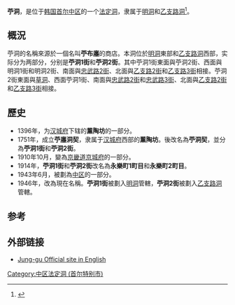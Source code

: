 {{noteTA
|1=zh-hans:苎; zh-hant:苧
}}
{{Infobox Korean settlement
| title= 苧洞
| img=
| imgwidth=
| imgcaption=
| hangul= 저동
| hanja= 苧洞
| rr= Jeo-dong
| mr= Chŏ-tong
| area_km2=
| pop=
| popnote=
| popyear=
| popden_km2=
| popdennote=
| divs=
| map=
| mapcaption=
}}

'''苧洞'''，是位于[[韩国|韩国]][[首尔|首尔]][[中区_(首尔)|中区]]的一个[[法定洞|法定洞]]，隶属于[[明洞_(行政洞)|明洞]]和[[乙支路洞|乙支路洞]]<ref name="encyber">{{cite web |url=http://www.encyber.com/search_w/ctdetail.php?masterno=763881&contentno=763881 |title=저동 (Jeo-dong 苧洞) |accessdate=2008-05-09 |language=ko }}{{dead link|date=October 2017 |bot=InternetArchiveBot }}</ref>。

==概況==
苧洞的名稱來源於一個名叫'''苧布廛'''的商店。本洞位於[[明洞_(行政洞)|明洞]]東部和[[乙支路洞|乙支路洞]]西部，实际分为两部分，分别是'''苧洞1街'''和'''苧洞2街'''。其中苧洞1街東面與苧洞2街、西面與明洞1街和明洞2街、南面與[[忠武路|忠武路2街]]、北面與[[乙支路洞_(法定洞)|乙支路2街]]和[[乙支路洞_(法定洞)|乙支路3街]]相接。苧洞2街東面與[[草洞|草洞]]、西面苧洞1街、南面與[[忠武路|忠武路2街]]和[[忠武路|忠武路3街]]、北面與[[乙支路洞_(法定洞)|乙支路2街]]和[[乙支路洞_(法定洞)|乙支路3街]]相接。

==歷史==
*1396年，为[[汉城府|汉城府]]下辖的'''薰陶坊'''的一部分。
*1751年，成立'''苧廛洞契'''，隶属于[[汉城府|汉城府]]西部的'''薰陶坊'''。後改名為'''苧洞契'''，並分為'''苧洞1街'''和'''苧洞2街'''。
*1910年10月，變為[[京畿道_(日本統治時代)|京畿道]][[京城府|京城府]]的一部分。
*1914年，'''苧洞1街'''和'''苧洞2街'''改名為'''永樂町1町目'''和'''永樂町2町目'''。
*1943年6月，被劃為[[中区_(首尔)|中区]]的一部分。
*1946年，改為現在名稱。'''苧洞1街'''被劃入[[明洞_(行政洞)|明洞]]管轄，'''苧洞2街'''被劃入[[乙支路洞|乙支路洞]]管轄。

==参考==
{{Reflist}}

==外部链接==
* [https://web.archive.org/web/20060118044612/http://tour.junggu.seoul.kr/english/ Jung-gu Official site in English]

{{首爾特別市中區}}

[[Category:中区法定洞_(首尔特别市)|Category:中区法定洞 (首尔特别市)]]